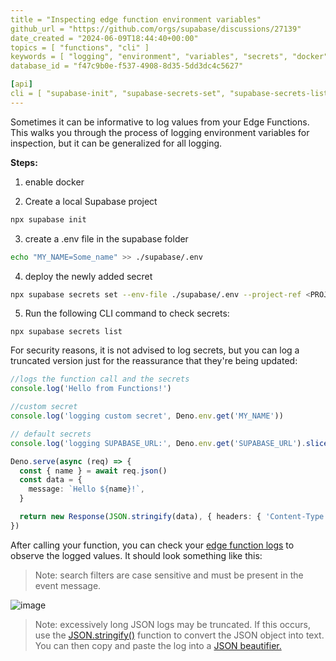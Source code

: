 ```yaml
---
title = "Inspecting edge function environment variables"
github_url = "https://github.com/orgs/supabase/discussions/27139"
date_created = "2024-06-09T18:44:40+00:00"
topics = [ "functions", "cli" ]
keywords = [ "logging", "environment", "variables", "secrets", "docker" ]
database_id = "f47c9b0e-f537-4908-8d35-5dd3dc4c5627"

[api]
cli = [ "supabase-init", "supabase-secrets-set", "supabase-secrets-list" ]
---
```


Sometimes it can be informative to log values from your Edge Functions. This walks you through the process of logging environment variables for inspection, but it can be generalized for all logging.

**Steps:**

1. enable docker

2. Create a local Supabase project

```bash
npx supabase init
```

3. create a .env file in the supabase folder

```bash
echo "MY_NAME=Some_name" >> ./supabase/.env
```

4. deploy the newly added secret

```bash
npx supabase secrets set --env-file ./supabase/.env --project-ref <PROJECT REF>
```

5. Run the following CLI command to check secrets:

```
npx supabase secrets list
```

For security reasons, it is not advised to log secrets, but you can log a truncated version just for the reassurance that they're being updated:

```typescript
//logs the function call and the secrets
console.log('Hello from Functions!')

//custom secret
console.log('logging custom secret', Deno.env.get('MY_NAME'))

// default secrets
console.log('logging SUPABASE_URL:', Deno.env.get('SUPABASE_URL').slice(0, 15))

Deno.serve(async (req) => {
  const { name } = await req.json()
  const data = {
    message: `Hello ${name}!`,
  }

  return new Response(JSON.stringify(data), { headers: { 'Content-Type': 'application/json' } })
})
```

After calling your function, you can check your [edge function logs](https://supabase.com/dashboard/project/_/functions/hello-world/logs?s=logging) to observe the logged values. It should look something like this:

> Note: search filters are case sensitive and must be present in the event message.

![image](/docs/img/troubleshooting/a360b417-e0cc-4706-8df4-89af63dcdc70.png)

> Note: excessively long JSON logs may be truncated. If this occurs, use the [JSON.stringify()](https://developer.mozilla.org/en-US/docs/Web/JavaScript/Reference/Global_Objects/JSON/stringify) function to convert the JSON object into text. You can then copy and paste the log into a [JSON beautifier.](https://jsonformatter.org/)
